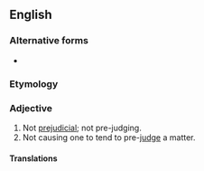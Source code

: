 ==English==

===Alternative forms===
* {{alt|en|non-prejudicial}}

===Etymology===
{{prefix|en|non|prejudicial}}

===Adjective===
{{en-adj|-}}

# Not [[prejudicial]]; not pre-judging.
# Not causing one to tend to pre-[[judge]] a matter.

====Translations====
{{trans-top|not prejudicial}}
{{trans-mid}}
{{trans-bottom}}